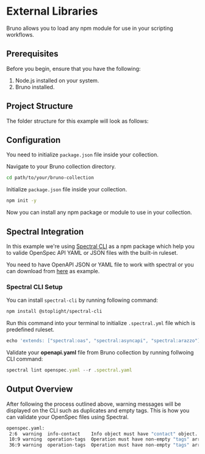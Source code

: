 
# External Libraries

Bruno allows you to load any npm module for use in your scripting workflows. 

## Prerequisites
Before you begin, ensure that you have the following:

1. Node.js installed on your system.
2. Bruno installed.

## Project Structure

The folder structure for this example will look as follows:

 <FileTree>
      <FileTree.Folder name="bruno-collection" defaultOpen>
      <FileTree.Folder name="api-testing" />
        <FileTree.File name="openspec.yaml" />
        <FileTree.File name=".spectral.yml" />
        <FileTree.File name="package.json" />
        <FileTree.Folder name="node_modules">
          <FileTree.File name="spectral-cli" />
        </FileTree.Folder>
      </FileTree.Folder>
    </FileTree>
 
## Configuration
You need to initialize `package.json` file inside your collection.

Navigate to your Bruno collection directory.
 ```bash
 cd path/to/your/bruno-collection
 ```

Initialize `package.json` file inside your collection.
```bash
npm init -y
```


Now you can install any npm package or module to use in your collection.

## Spectral Integration

In this example we're using [Spectral CLI](https://github.com/stoplightio/spectral?tab=readme-ov-file) as a npm package which help you to valide OpenSpec API YAML or JSON files with the built-in ruleset. 

You need to have OpenAPI JSON or YAML file to work with spectral or you can download from [here](https://github.com/ganesh-bruno/spectral-example) as example.

### Spectral CLI Setup
You can install `spectral-cli` by running following command:
```bash
npm install @stoplight/spectral-cli
```


Run this command into your terminal to initialize `.spectral.yml` file which is predefined ruleset.

```js copy
echo 'extends: ["spectral:oas", "spectral:asyncapi", "spectral:arazzo"]' > .spectral.yaml
```

Validate your **openapi.yaml** file from Bruno collection by running follwoing CLI command:
```js copy
spectral lint openspec.yaml --r .spectral.yaml 
```
## Output Overview
After following the process outlined above, warning messages will be displayed on the CLI such as duplicates and empty tags. This is how you can validate your OpenSpec files using Spectral.

```bash 
openspec.yaml:
 2:6  warning  info-contact    Info object must have "contact" object.      info
 10:9 warning  operation-tags  Operation must have non-empty "tags" array.  paths./pets.get
 36:9 warning  operation-tags  Operation must have non-empty "tags" array.  paths./pets/{petId}.get
```

   

